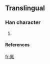 ==Translingual==
===Han character===
{{Han char|rn=84|rad=气|as=05|sn=9|four=|canj=人弓一人月 (ONMOB)}}
# {{defn|Han|sort=气05}}
====References====
{{Han ref|kx=0599.111|dkj=17054|hdz=32011.021|uh=6C1E|ud=27678}}

[[fr:氞]]